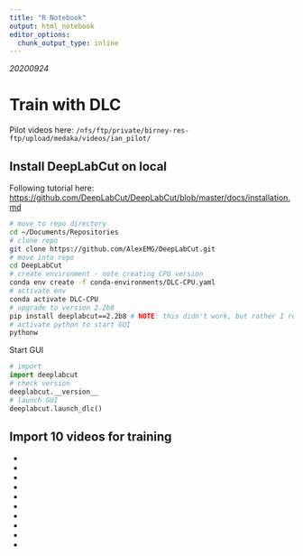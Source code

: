 ```yaml
---
title: "R Notebook"
output: html_notebook
editor_options: 
  chunk_output_type: inline
---
```


*20200924* 

# Train with DLC

Pilot videos here: `/nfs/ftp/private/birney-res-ftp/upload/medaka/videos/ian_pilot/`

## Install DeepLabCut on local

Following tutorial here: <https://github.com/DeepLabCut/DeepLabCut/blob/master/docs/installation.md>

```bash
# move to repo directory
cd ~/Documents/Repositories
# clone repo
git clone https://github.com/AlexEMG/DeepLabCut.git
# move into repo
cd DeepLabCut
# create environment - note creating CPU version
conda env create -f conda-environments/DLC-CPU.yaml
# activate env
conda activate DLC-CPU
# upgrade to version 2.2b8
pip install deeplabcut==2.2b8 # NOTE: this didn't work, but rather I re-created the env having edited the YAML to specify this version
# activate python to start GUI
pythonw
```

Start GUI

```python
# import
import deeplabcut
# check version
deeplabcut.__version__
# launch GUI
deeplabcut.launch_dlc()
```

## Import 10 videos for training

* 
* 
* 
* 
* 
* 
* 
* 
* 
* 


```bash

```



